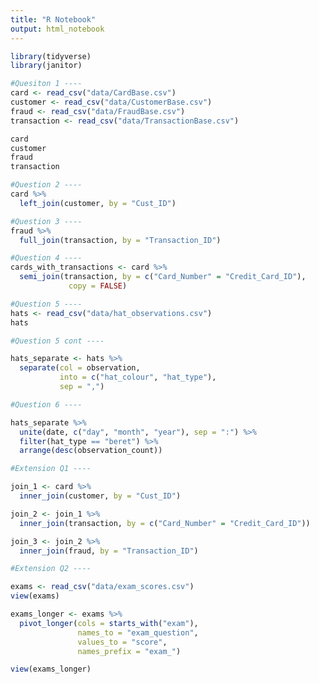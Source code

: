 ```yaml
---
title: "R Notebook"
output: html_notebook
---
```


```r
library(tidyverse)
library(janitor)
```

```r
#Quesiton 1 ----
card <- read_csv("data/CardBase.csv")
customer <- read_csv("data/CustomerBase.csv")
fraud <- read_csv("data/FraudBase.csv")
transaction <- read_csv("data/TransactionBase.csv")
```

```r
card
customer
fraud
transaction
```

```r
#Question 2 ----
card %>% 
  left_join(customer, by = "Cust_ID")
```

```r
#Question 3 ----
fraud %>% 
  full_join(transaction, by = "Transaction_ID")
```

```r
#Question 4 ----
cards_with_transactions <- card %>%
  semi_join(transaction, by = c("Card_Number" = "Credit_Card_ID"),
             copy = FALSE)

```

```r
#Question 5 ----
hats <- read_csv("data/hat_observations.csv")
hats
```


```r
#Question 5 cont ----

hats_separate <- hats %>% 
  separate(col = observation,
           into = c("hat_colour", "hat_type"),
           sep = ",")
```

```r
#Question 6 ----

hats_separate %>% 
  unite(date, c("day", "month", "year"), sep = ":") %>%
  filter(hat_type == "beret") %>% 
  arrange(desc(observation_count))
```

```r
#Extension Q1 ----

join_1 <- card %>% 
  inner_join(customer, by = "Cust_ID")

join_2 <- join_1 %>% 
  inner_join(transaction, by = c("Card_Number" = "Credit_Card_ID"))

join_3 <- join_2 %>% 
  inner_join(fraud, by = "Transaction_ID")
```


```r
#Extension Q2 ----

exams <- read_csv("data/exam_scores.csv")
view(exams)
```

```r
exams_longer <- exams %>% 
  pivot_longer(cols = starts_with("exam"),
               names_to = "exam_question",
               values_to = "score",
               names_prefix = "exam_")

view(exams_longer)
```

